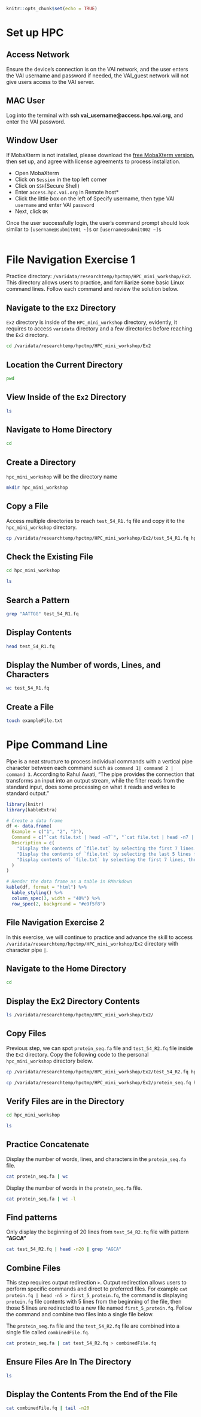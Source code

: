 ```r
knitr::opts_chunk$set(echo = TRUE)
```
# **Set up HPC**


## **Access Network**

Ensure the device’s connection is on the VAI network, and the user enters the VAI username and password if needed, the VAI_guest network will not give users access to the VAI server.


## **MAC User**

Log into the terminal with **ssh vai_username@access.hpc.vai.org**, and enter the VAI password.


## **Window User**

If MobaXterm is not installed, please download the [free MobaXterm version](https://mobaxterm.mobatek.net/download.html), then set up, and agree with license agreements to process installation.


- Open MobaXterm
- Click on `Session` in the top left corner
- Click on `SSH`(Secure Shell)
- Enter `access.hpc.vai.org` in Remote host*
- Click the little box on the left of Specify username, then type VAI `username` and enter VAI `password`
- Next, click `OK`

Once the user successfully login, the user’s command prompt should look similar to `[username@submit001 ~]$` or `[username@submit002 ~]$`
<br><br>

# **File Navigation Exercise 1**

Practice directory: `/varidata/researchtemp/hpctmp/HPC_mini_workshop/Ex2`. This directory allows users to practice, and familiarize some basic Linux command lines.  Follow each command and review the solution below.

## **Navigate to the `EX2` Directory**
`Ex2` directory is inside of the `HPC_mini_workshop` directory, evidently, it requires to access `varidata` directory and a few directories before reaching the `Ex2` directory.

```bash
cd /varidata/researchtemp/hpctmp/HPC_mini_workshop/Ex2
```

## **Location the Current Directory**

```bash
pwd
```
## **View Inside of the `Ex2` Directory**

```bash
ls
```

## **Navigate to Home Directory**

```bash
cd
```

## **Create a Directory**
`hpc_mini_workshop` will be the directory name

```bash
mkdir hpc_mini_workshop
```

## **Copy a File**
Access multiple directories to reach `test_54_R1.fq` file and copy it to the `hpc_mini_workshop` directory.

```bash
cp /varidata/researchtemp/hpctmp/HPC_mini_workshop/Ex2/test_54_R1.fq hpc_mini_workshop
```

## **Check the Existing File**

```bash
cd hpc_mini_workshop

ls
```

## **Search a Pattern**

```bash
grep "AATTGG" test_54_R1.fq
```

## **Display Contents**

```bash
head test_54_R1.fq
```

## **Display the Number of words, Lines, and Characters**

```bash
wc test_54_R1.fq
```

## **Create a File**

```bash
touch exampleFile.txt
```

# **Pipe Command Line**

Pipe is a neat structure to process individual commands with a vertical pipe character between each command such as `command 1| command 2 | command 3`. According to Rahul Awati, “The pipe provides the connection that transforms an input into an output stream, while the filter reads from the standard input, does some processing on what it reads and writes to standard output.”

```r
library(knitr)
library(kableExtra)

# Create a data frame
df <- data.frame(
  Example = c("1", "2", "3"),
  Command = c("`cat file.txt | head -n7`", "`cat file.txt | head -n7 | tail -n5`", "`cat file.txt | head -n7 | tail -n5 | grep 'CGAG'`"),
  Description = c(
    "Display the contents of `file.txt` by selecting the first 7 lines. ",
    "Display the contents of `file.txt` by selecting the last 5 lines from the first 7 lines",
    "Display contents of `file.txt` by selecting the first 7 lines, then the last 5 lines, and finally filter those lines and display only lines with the pattern `CGAG`."
  )
)

# Render the data frame as a table in RMarkdown
kable(df, format = "html") %>%
  kable_styling() %>%
  column_spec(3, width = "40%") %>%
  row_spec(2, background = "#e9f5f8")

```

## **File Navigation Exercise 2**

In this exercise, we will continue to practice and advance the skill to access `/varidata/researchtemp/hpctmp/HPC_mini_workshop/Ex2` directory with character pipe `|`.

## **Navigate to the Home Directory**

```bash
cd
```

## **Display the Ex2 Directory Contents**

```bash
ls /varidata/researchtemp/hpctmp/HPC_mini_workshop/Ex2/
```

## **Copy Files**

Previous step, we can spot `protein_seq.fa` file and `test_54_R2.fq` file inside the `Ex2` directory. Copy the following code to the personal `hpc_mini_workshop` directory below.

```bash
cp /varidata/researchtemp/hpctmp/HPC_mini_workshop/Ex2/test_54_R2.fq hpc_mini_workshop

cp /varidata/researchtemp/hpctmp/HPC_mini_workshop/Ex2/protein_seq.fq hpc_mini_workshop
```

## **Verify Files are in the Directory**

```bash
cd hpc_mini_workshop

ls
```

## **Practice Concatenate**

Display the number of words, lines, and characters in the `protein_seq.fa` file.
```bash
cat protein_seq.fa | wc
```

Display the number of words in the `protein_seq.fa` file.
```bash
cat protein_seq.fa | wc -l
```

## **Find patterns**

Only display the beginning of 20 lines from `test_54_R2.fq` file with pattern **"AGCA"**
```bash
cat test_54_R2.fq | head -n20 | grep "AGCA"
```

## **Combine Files**

This step requires output redirection `>`. Output redirection allows users to perform specific commands and direct to preferred files. For example `cat protein.fq | head -n5 > first_5_protein.fq`, the command is displaying `protein.fq` file contents with 5 lines from the beginning of the file, then those 5 lines are redirected to a new file named `first_5_protein.fq`. Follow the command and combine two files into a single file below.

The `protein_seq.fa` file and the `test_54_R2.fq` file are combined into a single file called `combinedFile.fq`.
```bash
cat protein_seq.fa | cat test_54_R2.fq > combinedFile.fq
```

## **Ensure Files Are In The Directory**

```bash
ls
```

## **Display the Contents From the End of the File**

```bash
cat combinedFile.fq | tail -n20
```

